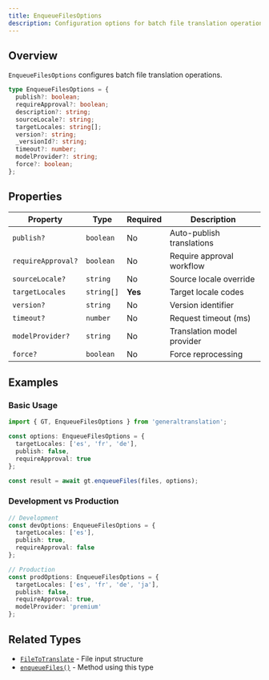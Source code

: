 ```yaml
---
title: EnqueueFilesOptions
description: Configuration options for batch file translation operations
---
```


## Overview

`EnqueueFilesOptions` configures batch file translation operations.

```typescript
type EnqueueFilesOptions = {
  publish?: boolean;
  requireApproval?: boolean;
  description?: string;
  sourceLocale?: string;
  targetLocales: string[];
  version?: string;
  _versionId?: string;
  timeout?: number;
  modelProvider?: string;
  force?: boolean;
};
```

## Properties

| Property | Type | Required | Description |
|----------|------|----------|-------------|
| `publish?` | `boolean` | No | Auto-publish translations |
| `requireApproval?` | `boolean` | No | Require approval workflow |
| `sourceLocale?` | `string` | No | Source locale override |
| `targetLocales` | `string[]` | **Yes** | Target locale codes |
| `version?` | `string` | No | Version identifier |
| `timeout?` | `number` | No | Request timeout (ms) |
| `modelProvider?` | `string` | No | Translation model provider |
| `force?` | `boolean` | No | Force reprocessing |

## Examples

### Basic Usage

```typescript copy
import { GT, EnqueueFilesOptions } from 'generaltranslation';

const options: EnqueueFilesOptions = {
  targetLocales: ['es', 'fr', 'de'],
  publish: false,
  requireApproval: true
};

const result = await gt.enqueueFiles(files, options);
```

### Development vs Production

```typescript copy
// Development
const devOptions: EnqueueFilesOptions = {
  targetLocales: ['es'],
  publish: true,
  requireApproval: false
};

// Production  
const prodOptions: EnqueueFilesOptions = {
  targetLocales: ['es', 'fr', 'de', 'ja'],
  publish: false,
  requireApproval: true,
  modelProvider: 'premium'
};
```

## Related Types

* [`FileToTranslate`](/docs/core/types/FileToTranslate) - File input structure
* [`enqueueFiles()`](/docs/core/class/methods/files/enqueueFiles) - Method using this type